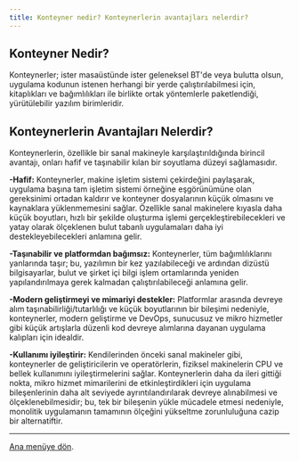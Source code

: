 ```yaml
---
title: Konteyner nedir? Konteynerlerin avantajları nelerdir?
---
```

<h2>Konteyner Nedir?</h2>

Konteynerler; ister masaüstünde ister geleneksel BT'de veya bulutta olsun, uygulama kodunun istenen herhangi bir yerde çalıştırılabilmesi için, kitaplıkları ve bağımlılıkları ile birlikte ortak yöntemlerle paketlendiği, yürütülebilir yazılım birimleridir.

<h2>Konteynerlerin Avantajları Nelerdir?</h2>

Konteynerlerin, özellikle bir sanal makineyle karşılaştırıldığında birincil avantajı, onları hafif ve taşınabilir kılan bir soyutlama düzeyi sağlamasıdır.

**-Hafif:** Konteynerler, makine işletim sistemi çekirdeğini paylaşarak, uygulama başına tam işletim sistemi örneğine eşgörünümüne olan gereksinimi ortadan kaldırır ve konteyner dosyalarının küçük olmasını ve kaynaklara yüklenmemesini sağlar. Özellikle sanal makinelere kıyasla daha küçük boyutları, hızlı bir şekilde oluşturma işlemi gerçekleştirebilecekleri ve yatay olarak ölçeklenen bulut tabanlı uygulamaları daha iyi destekleyebilecekleri anlamına gelir.

**-Taşınabilir ve platformdan bağımsız:** Konteynerler, tüm bağımlılıklarını yanlarında taşır; bu, yazılımın bir kez yazılabileceği ve ardından dizüstü bilgisayarlar, bulut ve şirket içi bilgi işlem ortamlarında yeniden yapılandırılmaya gerek kalmadan çalıştırılabileceği anlamına gelir.

**-Modern geliştirmeyi ve mimariyi destekler:** Platformlar arasında devreye alım taşınabilirliği/tutarlılığı ve küçük boyutlarının bir bileşimi nedeniyle, konteynerler, modern geliştirme ve DevOps, sunucusuz ve mikro hizmetler gibi küçük artışlarla düzenli kod devreye alımlarına dayanan uygulama kalıpları için idealdir.

**-Kullanımı iyileştirir:** Kendilerinden önceki sanal makineler gibi, konteynerler de geliştiricilerin ve operatörlerin, fiziksel makinelerin CPU ve bellek kullanımını iyileştirmelerini sağlar. Konteynerlerin daha da ileri gittiği nokta, mikro hizmet mimarilerini de etkinleştirdikleri için uygulama bileşenlerinin daha alt seviyede ayrıntılandırılarak devreye alınabilmesi ve ölçeklenebilmesidir; bu, tek bir bileşenin yükle mücadele etmesi nedeniyle, monolitik uygulamanın tamamının ölçeğini yükseltme zorunluluğuna cazip bir alternatiftir.


---
[Ana menüye dön](/).
